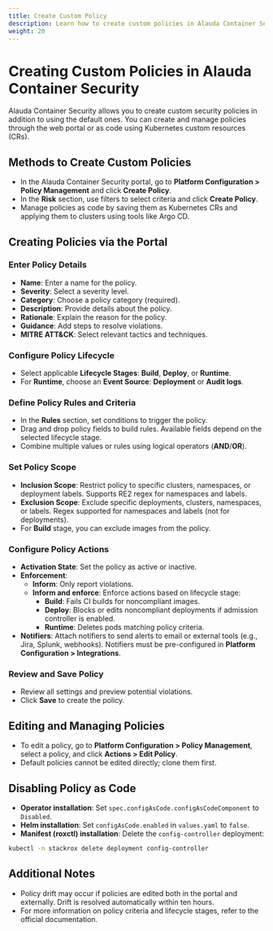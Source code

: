 ```yaml
---
title: Create Custom Policy
description: Learn how to create custom policies in Alauda Container Security.
weight: 20
---
```


# Creating Custom Policies in Alauda Container Security

Alauda Container Security allows you to create custom security policies in addition to using the default ones. You can create and manage policies through the web portal or as code using Kubernetes custom resources (CRs).

## Methods to Create Custom Policies

- In the Alauda Container Security portal, go to **Platform Configuration > Policy Management** and click **Create Policy**.
- In the **Risk** section, use filters to select criteria and click **Create Policy**.
- Manage policies as code by saving them as Kubernetes CRs and applying them to clusters using tools like Argo CD.

## Creating Policies via the Portal

### Enter Policy Details
- **Name**: Enter a name for the policy.
- **Severity**: Select a severity level.
- **Category**: Choose a policy category (required).
- **Description**: Provide details about the policy.
- **Rationale**: Explain the reason for the policy.
- **Guidance**: Add steps to resolve violations.
- **MITRE ATT&CK**: Select relevant tactics and techniques.

### Configure Policy Lifecycle
- Select applicable **Lifecycle Stages**: **Build**, **Deploy**, or **Runtime**.
- For **Runtime**, choose an **Event Source**: **Deployment** or **Audit logs**.

### Define Policy Rules and Criteria
- In the **Rules** section, set conditions to trigger the policy.
- Drag and drop policy fields to build rules. Available fields depend on the selected lifecycle stage.
- Combine multiple values or rules using logical operators (**AND**/**OR**).

### Set Policy Scope
- **Inclusion Scope**: Restrict policy to specific clusters, namespaces, or deployment labels. Supports RE2 regex for namespaces and labels.
- **Exclusion Scope**: Exclude specific deployments, clusters, namespaces, or labels. Regex supported for namespaces and labels (not for deployments).
- For **Build** stage, you can exclude images from the policy.

### Configure Policy Actions
- **Activation State**: Set the policy as active or inactive.
- **Enforcement**:
  - **Inform**: Only report violations.
  - **Inform and enforce**: Enforce actions based on lifecycle stage:
    - **Build**: Fails CI builds for noncompliant images.
    - **Deploy**: Blocks or edits noncompliant deployments if admission controller is enabled.
    - **Runtime**: Deletes pods matching policy criteria.
- **Notifiers**: Attach notifiers to send alerts to email or external tools (e.g., Jira, Splunk, webhooks). Notifiers must be pre-configured in **Platform Configuration > Integrations**.

### Review and Save Policy
- Review all settings and preview potential violations.
- Click **Save** to create the policy.

## Editing and Managing Policies

- To edit a policy, go to **Platform Configuration > Policy Management**, select a policy, and click **Actions > Edit Policy**.
- Default policies cannot be edited directly; clone them first.

## Disabling Policy as Code

- **Operator installation**: Set `spec.configAsCode.configAsCodeComponent` to `Disabled`.
- **Helm installation**: Set `configAsCode.enabled` in `values.yaml` to `false`.
- **Manifest (roxctl) installation**: Delete the `config-controller` deployment:

```bash
kubectl -n stackrox delete deployment config-controller
```

## Additional Notes

- Policy drift may occur if policies are edited both in the portal and externally. Drift is resolved automatically within ten hours.
- For more information on policy criteria and lifecycle stages, refer to the official documentation.